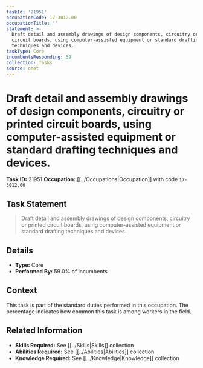 ```yaml
---
taskId: '21951'
occupationCode: 17-3012.00
occupationTitle: ''
statement: >-
  Draft detail and assembly drawings of design components, circuitry or printed
  circuit boards, using computer-assisted equipment or standard drafting
  techniques and devices.
taskType: Core
incumbentsResponding: 59
collection: Tasks
source: onet
---
```

# Draft detail and assembly drawings of design components, circuitry or printed circuit boards, using computer-assisted equipment or standard drafting techniques and devices.

**Task ID:** 21951
**Occupation:** [[../Occupations|Occupation]] with code `17-3012.00`

## Task Statement

> Draft detail and assembly drawings of design components, circuitry or printed circuit boards, using computer-assisted equipment or standard drafting techniques and devices.

## Details

- **Type:** Core
- **Performed By:** 59.0% of incumbents

## Context

This task is part of the standard duties performed in this occupation. The percentage indicates how common this task is among workers in the field.

## Related Information

- **Skills Required:** See [[../Skills|Skills]] collection
- **Abilities Required:** See [[../Abilities|Abilities]] collection
- **Knowledge Required:** See [[../Knowledge|Knowledge]] collection
